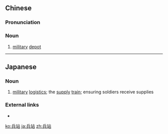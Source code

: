 ==Chinese==
{{zh-forms}}

===Pronunciation===
{{zh-pron
|m=bīngzhàn
|c=bing1 zaam6
|cat=n
}}

===Noun===
{{zh-noun}}

# [[military]] [[depot]]

----

==Japanese==
{{ja-kanjitab|兵|站}}

===Noun===
{{ja-noun|へいたん}}

# [[military]] [[logistics]]; the [[supply]] [[train]]; ensuring soldiers receive supplies

===External links===
* {{pedia|lang=ja}}

[[ko:兵站]]
[[ja:兵站]]
[[zh:兵站]]